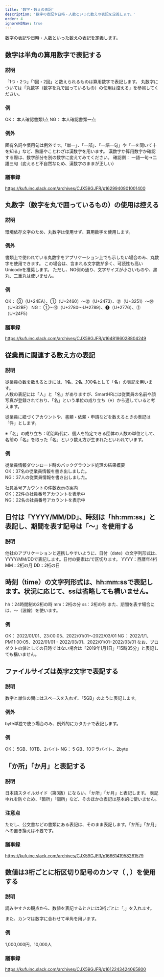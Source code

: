 ```yaml
---
title: '数字・数えの表記'
description: '数字の表記や日時・人数といった数えの表記を定義します。'
order: 4
ignoreH3Nav: true
---
```

数字の表記や日時・人数といった数えの表記を定義します。

## 数字は半角の算用数字で表記する
### 説明
「1つ・2つ」「1回・2回」と数えられるものは算用数字で表記します。
丸数字については「丸数字（数字を丸で囲っているもの）の使用は控える」を参照してください。

### 例
OK： 本人確認書類1点
NG： 本人確認書類一点

### 例外
固有名詞や慣用句は例外です。「単一」、「一部」、「一語一句」や「一を聞いて十を知る」など、熟語やことわざは漢数字を用います。
漢数字か算用数字か確認する際は、数字部分を別の数字に変えてみてください。
確認例： 一語一句→二語三句（変えると不自然なため、漢数字のままが正しい）

### 議事録
https://kufuinc.slack.com/archives/CJX59GJFR/p1629940901001400

## 丸数字（数字を丸で囲っているもの）の使用は控える
### 説明
環境依存文字のため、丸数字は使用せず、算用数字を使用します。

### 例外
書類上で使われている丸数字をアプリケーション上でも示したい場合のみ、丸数字を使用できます。
この場合は、含まれる文字数が多く、可読性も高いUnicodeを推奨します。
ただし、NG例の通り、文字サイズが小さいものや、黒丸、二重丸は使いません。
<!-- textlint-disable -->
### 例
OK： ⓪（U+24EA）、①（U+2460）〜⑳（U+2473）、㉑（U+3251）〜㊿（U+32BF）
NG： ➀〜➉（U+2780〜U+2789）、❶（U+2776）、⓵（U+24F5）
<!-- textlint-enable -->
### 議事録
https://kufuinc.slack.com/archives/CJX59GJFR/p1648186028804249

## 従業員に関連する数え方の表記

### 説明
従業員の数を数えるときには、1名、2名…100名として「名」の表記を用います。  
人数の表記には「人」と「名」がありますが、SmartHRには従業員の名前や顔写真が登録されており、「名」という単位の成り立ち（※）から適していると考えます。

従業員に紐づくアカウントや、書類・依頼・申請などを数えるときの表記は「件」とします。

※「名」の成り立ち：明治時代に、個人を特定できる団体の人数の単位として、名前の「名」を取った「名」という数え方が生まれたといわれています。

### 例
従業員情報ダウンロード時のバックグラウンド処理の結果概要  
OK：37名の従業員情報を書き出しました。  
NG：37人の従業員情報を書き出しました。

社員番号アカウントの件数表示の案内  
OK：22件の社員番号アカウントを表示中  
NG：22名の社員番号アカウントを表示中

## 日付は「YYYY/MM/DD」、時刻は「hh:mm:ss」と表記し、期間を表す記号は「〜」を使用する
### 説明
他社のアプリケーションと連携しやすいように、日付（date）の文字列形式は、YYYY/MM/DDで表記します。日付の要素は/で区切ります。
YYYY：西暦年4桁
MM：2桁の月
DD：2桁の日

## 時刻（time）の文字列形式は、hh:mm:ssで表記します。状況に応じて、ssは省略しても構いません。
hh：24時間制の2桁の時
mm：2桁の分
ss：2桁の秒
また、期間を表す場合には、〜（波線）を使います。

### 例
OK： 2022/01/01、23:00:05、2022/01/01〜2022/03/01
NG： 2022/1/1、PM11:00:05、2022/01/01 - 2022/03/01、2022/01/01−2022/03/01
なお、プロダクトの値としての日時ではない場合は「2019年1月1日」「15時35分」と表記しても構いません。

## ファイルサイズは英字2文字で表記する
### 説明
数字と単位の間にはスペースを入れず、「5GB」のように表記します。

### 例外
byte単独で使う場合のみ、例外的にカタカナで表記します。
<!-- textlint-disable -->
### 例
OK： 5GB、10TB、2バイト
NG： 5 GB、10テラバイト、2byte
<!-- textlint-enable -->

## 「か所」「か月」と表記する
### 説明
日本語スタイルガイド（第3版）にならい、「か所」「か月」と表記します。 表記ゆれを防ぐため、「箇所」「個所」など、そのほかの表記は基本的に使いません。

### 注意点
ただし、公文書などの書類にある表記は、そのまま表記します。「か所」「か月」への置き換えは不要です。

### 議事録
https://kufuinc.slack.com/archives/CJX59GJFR/p1666141958261579

## 数値は3桁ごとに桁区切り記号のカンマ（ , ）を使用する

### 説明
読みやすさの観点から、数値を表記するときには3桁ごとに「,」を入れます。  

また、カンマは数字に合わせて半角を用います。

### 例

1,000,000円、10,000人

### 議事録

https://kufuinc.slack.com/archives/CJX59GJFR/p1612243424065800
